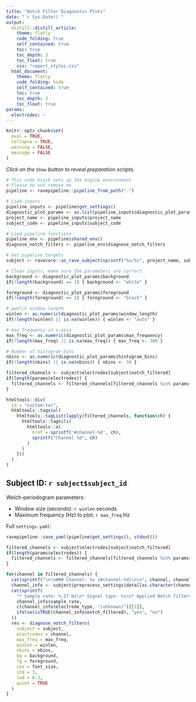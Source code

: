 ```yaml
---
title: "Notch Filter Diagnostic Plots"
date: "`r Sys.Date()`"
output: 
  distill::distill_article:
    theme: flatly
    code_folding: true
    self_contained: true
    toc: true
    toc_depth: 3
    toc_float: true
    css: "report_styles.css"
  html_document:
    theme: flatly
    code_folding: hide
    self_contained: true
    toc: true
    toc_depth: 3
    toc_float: true
params:
  electrodes: ~
---
```


```r
knitr::opts_chunk$set(
  eval = TRUE,
  collapse = TRUE,
  warning = FALSE,
  message = FALSE
)
```

*Click on the `Show` button to reveal preparation scripts.*

```r
# This code block sets up the engine environment
# Please do not remove me
pipeline <- ravepipeline::pipeline_from_path(".")

# Load inputs
pipeline_inputs <- pipeline$get_settings()
diagnostic_plot_params <- as.list(pipeline_inputs$diagnostic_plot_params)
project_name <- pipeline_inputs$project_name
subject_code <- pipeline_inputs$subject_code

# Load pipeline functions
pipeline_env <- pipeline$shared_env()
diagnose_notch_filters <- pipeline_env$diagnose_notch_filters

# Get pipeline targets
subject <- ravecore::as_rave_subject(sprintf("%s/%s", project_name, subject_code))

# Clean inputs, make sure the parameters are correct
background <- diagnostic_plot_params$background
if(!length(background) == 1) { background <- "white" }

foreground <- diagnostic_plot_params$foreground
if(!length(foreground) == 1) { foreground <- "black" }

# pwelch window length
winlen <- as.numeric(diagnostic_plot_params$window_length)
if(!length(winlen) || is.na(winlen)) { winlen <- "auto" }

# max frequency in x-axis
max_freq <- as.numeric(diagnostic_plot_params$max_frequency)
if(!length(max_freq) || is.na(max_freq)) { max_freq <- 300 }

# Number of histogram bins
nbins <- as.numeric(diagnostic_plot_params$histogram_bins)
if(!length(nbins) || is.na(nbins)) { nbins <- 50 }

filtered_channels <- subject$electrodes[subject$notch_filtered]
if(length(params$electrodes)) {
  filtered_channels <- filtered_channels[filtered_channels %in% params$electrodes]
}

```

::: {.hidden}

```r
htmltools::div(
  id = "custom-toc",
  htmltools::tags$ul(
    htmltools::tagList(lapply(filtered_channels, function(ch) {
      htmltools::tags$li(
        htmltools::a(
          href = sprintf('#channel-%d', ch),
          sprintf("Channel %d", ch)
        )
      )
    }))
  )
)
```

:::

## Subject ID: ``r subject$subject_id``



Welch-periodogram parameters:

* Window size (seconds): `r winlen` seconds
* Maximum frequency (Hz) to plot: `r max_freq` Hz

Full `settings.yaml`:

```r
ravepipeline::save_yaml(pipeline$get_settings(), stdout())
```

```r
filtered_channels <- subject$electrodes[subject$notch_filtered]
if(length(params$electrodes)) {
  filtered_channels <- filtered_channels[filtered_channels %in% params$electrodes]
}

for(channel in filtered_channels) {
  cat(sprintf("\n\n### Channel: %s {#channel-%d}\n\n", channel, channel))
  channel_info <- subject$preprocess_settings$data[[as.character(channel)]]
  cat(sprintf(
    "* Sample rate: %.2f Hz\n* Signal type: %s\n* Applied Notch filters: %s\n\n",
    channel_info$sample_rate,
    c(channel_info$electrode_type, "(unknown)")[[1]],
    ifelse(isTRUE(channel_info$notch_filtered), "yes", "no")
  ))
  res <- diagnose_notch_filters(
    subject = subject,
    electrodes = channel,
    max_freq = max_freq,
    winlen = winlen,
    nbins = nbins,
    bg = background,
    fg = foreground,
    cex = font_size,
    std = 3,
    lwd = 0.3,
    quiet = TRUE
  )
}
```

<script>
document.addEventListener("DOMContentLoaded", function () {
  let count = 0;
  const insert_custom_toc = () => {
    const custom_toc = document.getElementById("custom-toc");
    const toc = document.querySelector("d-article.d-article-with-toc #TOC");
    if(!custom_toc) { return; }
    if(toc) {
      toc.appendChild(custom_toc);
      return;
    }
    if(count > 10) { return; }
    count++;
    console.log(toc);
    setTimeout(insert_custom_toc, 500);
  };
  insert_custom_toc();
});
</script>
